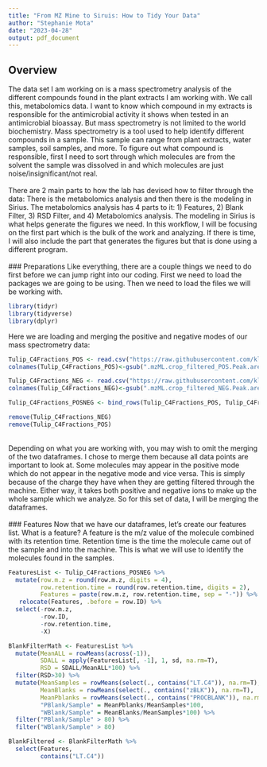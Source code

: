 ```yaml
---
title: "From MZ Mine to Siruis: How to Tidy Your Data"
author: "Stephanie Mota"
date: "2023-04-28"
output: pdf_document
---
```


## Overview
The data set I am working on is a mass spectrometry analysis of the different compounds found in the plant extracts I am working with. We call this, metabolomics data. I want to know which compound in my extracts is responsible for the antimicrobial activity it shows when tested in an antimicrobial bioassay. But mass spectrometry is not limited to the world biochemistry. Mass spectrometry is a tool used to help identify different compounds in a sample. This sample can range from plant extracts, water samples, soil samples, and more. To figure out what compound is responsible, first I need to sort through which molecules are from the solvent the sample was dissolved in and which molecules are just noise/insignificant/not real.
\
\
There are 2 main parts to how the lab has devised how to filter through the data: There is the metabolomics analysis and then there is the modeling in Sirius. The metabolomics analysis has 4 parts to it: 1) Features, 2) Blank Filter, 3) RSD Filter, and 4) Metabolomics analysis. The modeling in Sirius is what helps generate the figures we need. In this workflow, I will be focusing on the first part which is the bulk of the work and analyzing. If there is time, I will also include the part that generates the figures but that is done using a different program.
\
\
### Preparations
Like everything, there are a couple things we need to do first before we can jump right into our coding. First we need to load the packages we are going to be using. Then we need to load the files we will be working with.

```r
library(tidyr)
library(tidyverse)
library(dplyr)
```

Here we are loading and merging the positive and negative modes of our mass spectrometry data:

```r

Tulip_C4Fractions_POS <- read.csv("https://raw.githubusercontent.com/klapierre/UNCG_DataWrangling/MotaStephanie/220713_Tulip_C4Fractions_POS.csv")
colnames(Tulip_C4Fractions_POS)<-gsub(".mzML.crop_filtered_POS.Peak.area","",colnames(Tulip_C4Fractions_POS))

Tulip_C4Fractions_NEG <- read.csv("https://raw.githubusercontent.com/klapierre/UNCG_DataWrangling/MotaStephanie/220713_Tulip_C4Fractions_NEG.csv") 
colnames(Tulip_C4Fractions_NEG)<-gsub(".mzML.crop_filtered_NEG.Peak.area","",colnames(Tulip_C4Fractions_NEG))

Tulip_C4Fractions_POSNEG <- bind_rows(Tulip_C4Fractions_POS, Tulip_C4Fractions_NEG)

remove(Tulip_C4Fractions_NEG)
remove(Tulip_C4Fractions_POS)

```
\
Depending on what you are working with, you may wish to omit the merging of the two dataframes. I chose to merge them because all data points are important to look at. Some molecules may appear in the positive mode which do not appear in the negative mode and vice versa. This is simply because of the charge they have when they are getting filtered through the machine. Either way, it takes both positive and negative ions to make up the whole sample which we analyze. So for this set of data, I will be merging the dataframes.
\
\
### Features
Now that we have our dataframes, let's create our features list. What is a feature? A feature is the m/z value of the molecule combined with its retention time. Retention time is the time the molecule came out of the sample and into the machine. This is what we will use to identify the molecules found in the samples.

```r
FeaturesList <- Tulip_C4Fractions_POSNEG %>% 
  mutate(row.m.z = round(row.m.z, digits = 4),
         row.retention.time = round(row.retention.time, digits = 2),
         Features = paste(row.m.z, row.retention.time, sep = "-")) %>% 
   relocate(Features, .before = row.ID) %>% 
  select(-row.m.z, 
         -row.ID, 
         -row.retention.time,
         -X) 
```




```r
BlankFilterMath <- FeaturesList %>% 
  mutate(MeanALL = rowMeans(across(-1)),
         SDALL = apply(FeaturesList[, -1], 1, sd, na.rm=T),
         RSD = SDALL/MeanALL*100) %>% 
  filter(RSD>30) %>% 
  mutate(MeanSamples = rowMeans(select(., contains("LT.C4")), na.rm=T),
         MeanBlanks = rowMeans(select(., contains("zBLK")), na.rm=T),
         MeanPblanks = rowMeans(select(., contains("PROCBLANK")), na.rm=T),
         "PBlank/Sample" = MeanPblanks/MeanSamples*100,
         "WBlank/Sample" = MeanBlanks/MeanSamples*100) %>% 
  filter("PBlank/Sample" > 80) %>% 
  filter("WBlank/Sample" > 80)

BlankFiltered <- BlankFilterMath %>% 
  select(Features,
         contains("LT.C4"))
```

